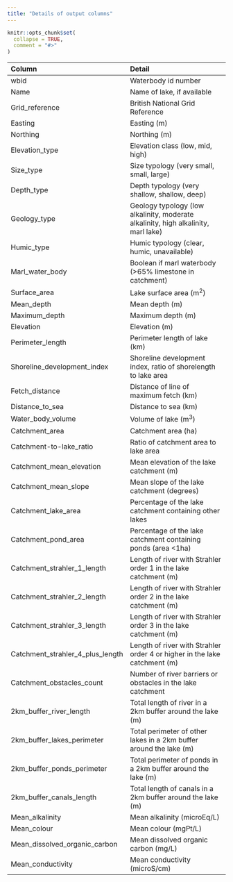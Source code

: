 ```yaml
---
title: "Details of output columns"
---
```


```r
knitr::opts_chunk$set(
  collapse = TRUE,
  comment = "#>"
)
```


|Column                           |Detail                                                                            |
|:--------------------------------|:---------------------------------------------------------------------------------|
|wbid                             |Waterbody id number                                                               |
|Name                             |Name of lake, if available                                                         |
|Grid_reference                   |British National Grid Reference                                                   |
|Easting                          |Easting (m)                                                                       |
|Northing                         |Northing (m)                                                                      |
|Elevation_type                   |Elevation class (low, mid, high)                                                  |
|Size_type                        |Size typology (very small, small, large)                                          |
|Depth_type                       |Depth typology (very shallow, shallow, deep)                                      |
|Geology_type                     |Geology typology (low alkalinity, moderate alkalinity, high alkalinity, marl lake) |
|Humic_type                       |Humic typology (clear, humic, unavailable)                                        |
|Marl_water_body                  |Boolean if marl waterbody (>65% limestone in catchment)                           |
|Surface_area                     |Lake surface area (m^2^)                                                            |
|Mean_depth                       |Mean depth (m)                                                                    |
|Maximum_depth                    |Maximum depth (m)                                                                 |
|Elevation                        |Elevation (m)                                                                     |
|Perimeter_length                 |Perimeter length of lake (km)                                                     |
|Shoreline_development_index      |Shoreline development index, ratio of shorelength to lake area                    |
|Fetch_distance                   |Distance of line of maximum fetch (km)                                            |
|Distance_to_sea                  |Distance to sea (km)                                                              |
|Water_body_volume                |Volume of lake (m^3^)                                                               |
|Catchment_area                   |Catchment area (ha)                                                               |
|Catchment-to-lake_ratio          |Ratio of catchment area to lake area                                              |
|Catchment_mean_elevation         |Mean elevation of the lake catchment (m)                                          |
|Catchment_mean_slope             |Mean slope of the lake catchment (degrees)                                        |
|Catchment_lake_area              |Percentage of the lake catchment containing other lakes                           |
|Catchment_pond_area              |Percentage of the lake catchment containing ponds (area <1ha)                     |
|Catchment_strahler_1_length      |Length of river with Strahler order 1 in the lake catchment (m)                   |
|Catchment_strahler_2_length      |Length of river with Strahler order 2 in the lake catchment (m)                   |
|Catchment_strahler_3_length      |Length of river with Strahler order 3 in the lake catchment (m)                   |
|Catchment_strahler_4_plus_length |Length of river with Strahler order 4 or higher in the lake catchment (m)         |
|Catchment_obstacles_count        |Number of river barriers or obstacles in the lake catchment                       |
|2km_buffer_river_length          |Total length of river in a 2km buffer around the lake (m)                         |
|2km_buffer_lakes_perimeter       |Total perimeter of other lakes in a 2km buffer around the lake (m)                |
|2km_buffer_ponds_perimeter       |Total perimeter of ponds in a 2km buffer around the lake (m)                      |
|2km_buffer_canals_length         |Total length of canals in a 2km buffer around the lake (m)                        |
|Mean_alkalinity                  |Mean alkalinity (microEq/L)                                                       |
|Mean_colour                      |Mean colour (mgPt/L)                                                              |
|Mean_dissolved_organic_carbon    |Mean dissolved organic carbon (mg/L)                                              |
|Mean_conductivity                |Mean conductivity (microS/cm)                                                     |
